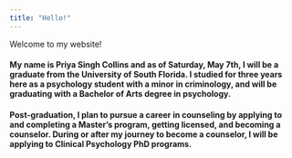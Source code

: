 ```yaml
---
title: "Hello!"
---
```


Welcome to my website!

#### My name is Priya Singh Collins and as of Saturday, May 7th, I will be a graduate from the University of South Florida. I studied for three years here as a psychology student with a minor in criminology, and will be graduating with a Bachelor of Arts degree in psychology.

#### Post-graduation, I plan to pursue a career in counseling by applying to and completing a Master's program, getting licensed, and becoming a counselor. During or after my journey to become a counselor, I will be applying to Clinical Psychology PhD programs.